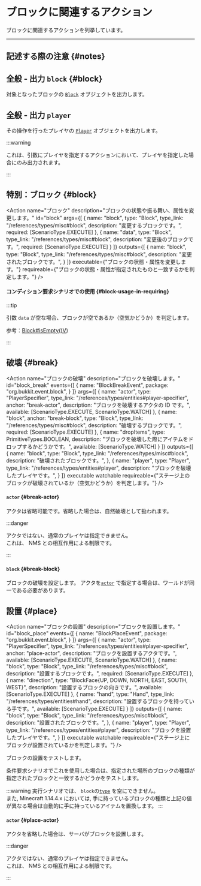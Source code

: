 

# ブロックに関連するアクション

ブロックに関連するアクションを列挙しています。

---

## 記述する際の注意 {#notes}


## 全般 - 出力 `block` {#block}

対象となったブロックの [`Block`](/references/types/misc#block) オブジェクトを出力します。

## 全般 - 出力 `player`

その操作を行ったプレイヤの [`Player`](/references/types/entities#player) オブジェクトを出力します。

:::warning

これは、引数にプレイヤを指定するアクションにおいて、プレイヤを指定した場合にのみ出力されます。

:::

## 特別：ブロック {#block}

<Action
  name="ブロック"
  description="ブロックの状態や振る舞い、属性を変更します。"
  id="block"
  args={[
    {
      name: "block",
      type: "Block",
      type_link: "/references/types/misc#block",
      description: "変更するブロックです。",
      required: [ScenarioType.EXECUTE]
    },
    {
      name: "data",
      type: "Block",
      type_link: "/references/types/misc#block",
      description: "変更後のブロックです。",
      required: [ScenarioType.EXECUTE]
    }
  ]}
  outputs={[
    {
      name: "block",
      type: "Block",
      type_link: "/references/types/misc#block",
      description: "変更されたブロックです。",
    }
  ]}
  executable={"ブロックの状態・属性を変更します。"}
  requireable={"ブロックの状態・属性が指定されたものと一致するかを判定します。"}
/>

#### コンディション要求シナリオでの使用 {#block-usage-in-requiring}

:::tip

引数 `data` が空な場合、ブロックが空であるか（空気かどうか）を判定します。

参考：[Block#isEmpty()V](https://jd.papermc.io/paper/1.16/org/bukkit/block/Block.html#isEmpty()))

:::

## 破壊 {#break}

<Action name="ブロックの破壊"
        description="ブロックを破壊します。"
        id="block_break"
        events={[
          {
            name: "BlockBreakEvent",
            package: "org.bukkit.event.block",
          }
        ]}
        args={[
          {
            name: "actor",
            type: "PlayerSpecifier",
            type_link: "/references/types/entities#player-specifier",
            anchor: "break-actor",
            description: "ブロックを破壊するアクタの ID です。",
            available: [ScenarioType.EXECUTE, ScenarioType.WATCH]
          },
          {
            name: "block",
            anchor: "break-block",
            type: "Block",
            type_link: "/references/types/misc#block",
            description: "破壊するブロックです。",
            required: [ScenarioType.EXECUTE]
          },
          {
            name: "dropItems",
            type: PrimitiveTypes.BOOLEAN,
            description: "ブロックを破壊した際にアイテムをドロップするかどうかです。",
            available: [ScenarioType.WATCH]
          }
        ]}
        outputs={[
          {
            name: "block",
            type: "Block",
            type_link: "/references/types/misc#block",
            description: "破壊されたブロックです。",
          },
          {
            name: "player",
            type: "Player",
            type_link: "/references/types/entities#player",
            description: "ブロックを破壊したプレイヤです。",
          }
        ]}
        executable watchable
        requireable={"ステージ上のブロックが破壊されているか（空気かどうか）を判定します。"}
/>

#### `actor` {#break-actor}

アクタは省略可能です。省略した場合は、自然破壊として扱われます。

:::danger

アクタではない、通常のプレイヤは指定できません。  
これは、 NMS との相互作用による制限です。

:::

#### `block` {#break-block}

ブロックの破壊を設定します。
アクタを[`actor`](#break-actor) で指定する場合は、ワールドが同一である必要があります。

## 設置 {#place}

<Action name="ブロックの設置"
        description="ブロックを設置します。"
        id="block_place"
        events={[
          {
            name: "BlockPlaceEvent",
            package: "org.bukkit.event.block",
          }
        ]}
        args={[
          {
            name: "actor",
            type: "PlayerSpecifier",
            type_link: "/references/types/entities#player-specifier",
            anchor: "place-actor",
            description: "ブロックを設置するアクタです。",
            available: [ScenarioType.EXECUTE, ScenarioType.WATCH]
          },
          {
            name: "block",
            type: "Block",
            type_link: "/references/types/misc#block",
            description: "設置するブロックです。",
            required: [ScenarioType.EXECUTE]
          },
          {
            name: "direction",
            type: "BlockFace{UP, DOWN, NORTH, EAST, SOUTH, WEST}",
            description: "設置するブロックの向きです。",
            available: [ScenarioType.EXECUTE]
          },
          {
            name: "hand",
            type: "Hand",
            type_link: "/references/types/entities#hand",
            description: "設置するブロックを持っている手です。",
            available: [ScenarioType.EXECUTE]
          }
        ]}
        outputs={[
          {
            name: "block",
            type: "Block",
            type_link: "/references/types/misc#block",
            description: "設置されたブロックです。",
          },
          {
            name: "player",
            type: "Player",
            type_link: "/references/types/entities#player",
            description: "ブロックを設置したプレイヤです。",
          }
        ]}
        executable watchable
        requireable={"ステージ上にブロックが設置されているかを判定します。"}
/>

ブロックの設置をテストします。

条件要求シナリオでこれを使用した場合は、指定された場所のブロックの種類が指定されたブロックと一致するかどうかをテストします。

:::warning
実行シナリオでは、 `block`の[`type`](/references/types/misc#block) を空にできません。  
また, Minecraft 1.14.4.x においては, 手に持っているブロックの種類と上記の値が異なる場合は自動的に手に持っているアイテムを置換します。
:::

#### `actor` {#place-actor}

アクタを省略した場合は、サーバがブロックを設置します。

:::danger

アクタではない、通常のプレイヤは指定できません。  
これは、 NMS との相互作用による制限です。

:::

